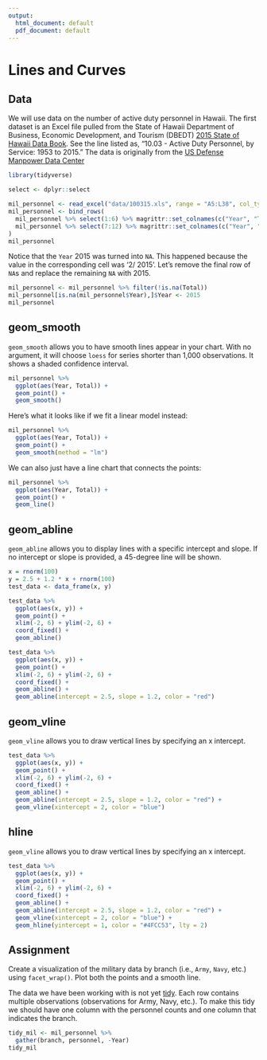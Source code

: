 ```yaml
---
output:
  html_document: default
  pdf_document: default
---
```


# Lines and Curves {#lines}

## Data

We will use data on the number of active duty personnel in Hawaii. 
The first dataset is an Excel file pulled from the State of Hawaii Department of Business, Economic Development, and
Tourism (DBEDT) [2015 State of Hawaii Data Book](http://dbedt.hawaii.gov/economic/databook/2015-individual/). See the line listed
as, "10.03 - Active Duty Personnel, by Service: 1953 to 2015."
The data is originally from the [US Defense Manpower Data Center](www.dmdc.osd.mil/appj/dwp/stats_reports.jsp)

```r
library(tidyverse)
```

```r
select <- dplyr::select
```

```r
mil_personnel <- read_excel("data/100315.xls", range = "A5:L38", col_types = "numeric")
mil_personnel <- bind_rows(
  mil_personnel %>% select(1:6) %>% magrittr::set_colnames(c("Year", "Total", "Army", "Navy", "Marine Corps", "Air Force")),
  mil_personnel %>% select(7:12) %>% magrittr::set_colnames(c("Year", "Total", "Army", "Navy", "Marine Corps", "Air Force"))
)
mil_personnel
```

Notice that the `Year` 2015 was turned into `NA`. This happened because the value in the corresponding cell was '2/ 2015'. Let's remove the final row of `NA`s and replace the remaining `NA` with 2015. 

```r
mil_personnel <- mil_personnel %>% filter(!is.na(Total))
mil_personnel[is.na(mil_personnel$Year),]$Year <- 2015
mil_personnel
```


## geom_smooth

`geom_smooth` allows you to have smooth lines appear in your chart. With no argument, it will
choose `loess` for series shorter than 1,000 observations. It shows a shaded confidence interval.

```r
mil_personnel %>%
  ggplot(aes(Year, Total)) +
  geom_point() +
  geom_smooth()
```

Here's what it looks like if we fit a linear model instead:

```r
mil_personnel %>%
  ggplot(aes(Year, Total)) +
  geom_point() +
  geom_smooth(method = "lm")
```

We can also just have a line chart that connects the points:

```r
mil_personnel %>%
  ggplot(aes(Year, Total)) +
  geom_point() +
  geom_line()
```

## geom_abline

`geom_abline` allows you to display lines with a specific intercept and slope. If no intercept or slope is
provided, a 45-degree line will be shown.

```r
x = rnorm(100)
y = 2.5 + 1.2 * x + rnorm(100)
test_data <- data_frame(x, y)

test_data %>% 
  ggplot(aes(x, y)) +
  geom_point() +
  xlim(-2, 6) + ylim(-2, 6) +
  coord_fixed() +
  geom_abline() 
```

```r
test_data %>% 
  ggplot(aes(x, y)) +
  geom_point() +
  xlim(-2, 6) + ylim(-2, 6) +
  coord_fixed() +
  geom_abline() +
  geom_abline(intercept = 2.5, slope = 1.2, color = "red") 
```

## geom_vline

`geom_vline` allows you to draw vertical lines by specifying an x intercept.

```r
test_data %>% 
  ggplot(aes(x, y)) +
  geom_point() +
  xlim(-2, 6) + ylim(-2, 6) +
  coord_fixed() +
  geom_abline() +
  geom_abline(intercept = 2.5, slope = 1.2, color = "red") +
  geom_vline(xintercept = 2, color = "blue")
```

## hline

`geom_vline` allows you to draw vertical lines by specifying an x intercept.

```r
test_data %>% 
  ggplot(aes(x, y)) +
  geom_point() +
  xlim(-2, 6) + ylim(-2, 6) +
  coord_fixed() +
  geom_abline() +
  geom_abline(intercept = 2.5, slope = 1.2, color = "red") +
  geom_vline(xintercept = 2, color = "blue") +
  geom_hline(yintercept = 1, color = "#4FCC53", lty = 2)
```

## Assignment

Create a visualization of the military data by branch (i.e., `Army`, `Navy`, etc.) using `facet_wrap()`. Plot both the points and a smooth line.

The data we have been working with is not yet [tidy](http://tidyr.tidyverse.org/). Each row contains 
multiple observations (observations for Army, Navy, etc.). To make this tidy we should have one column with 
the personnel counts and one column that indicates the branch.

```r
tidy_mil <- mil_personnel %>%
  gather(branch, personnel, -Year)
tidy_mil
```
